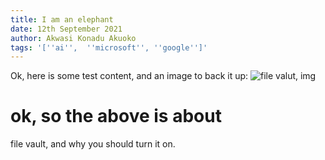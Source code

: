 ```yaml
---
title: I am an elephant
date: 12th September 2021
author: Akwasi Konadu Akuoko
tags: '[''ai'',  ''microsoft'', ''google'']'
---
```


Ok, here is some test content, and an image to back it up:
![file valut, img](https://raw.githubusercontent.com/Konadu-Akwasi-Akuoko/Articles-On-Konadu-Dot-Dev/master/tests/images/image-1757377811819-yqe39h.png "File Vault Image")

# ok, so the above is about

file vault, and why you should turn it on.